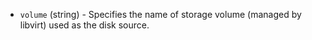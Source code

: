 <!-- Code generated from the comments of the CloningVolumeSource struct in builder/libvirt/volume/cloning.go; DO NOT EDIT MANUALLY -->

- `volume` (string) - Specifies the name of storage volume (managed by libvirt) used as the disk source.

<!-- End of code generated from the comments of the CloningVolumeSource struct in builder/libvirt/volume/cloning.go; -->
